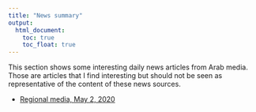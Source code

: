 ```yaml
---
title: "News summary"
output:
  html_document:
    toc: true
    toc_float: true
---
```


This section shows some interesting daily news articles from Arab media. Those are articles that I find interesting but should not be seen as representative of the content of these news sources. 

* [Regional media, May 2, 2020](2020-05-02.html)
